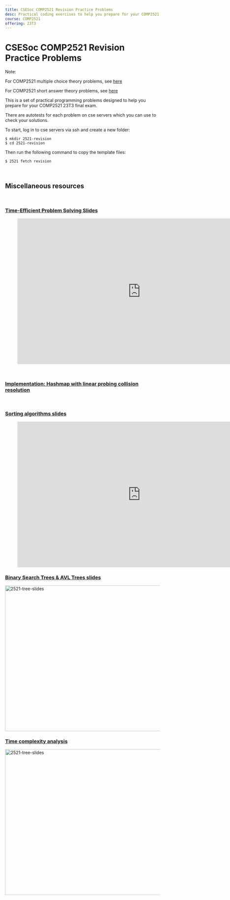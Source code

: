 ```yaml
---
title: CSESoc COMP2521 Revision Practice Problems
desc: Practical coding exercises to help you prepare for your COMP2521 23T3 final exam 😄
course: COMP2521
offering: 23T3
---
```


# CSESoc COMP2521 Revision Practice Problems

Note:

For COMP2521 multiple choice theory problems, see [here](https://learn.csesoc.org.au/articles/2521-revision-theory)

For COMP2521 short answer theory problems, see [here](https://learn.csesoc.org.au/course-revision/2521-23T2/theory)

This is a set of practical programming problems designed to help you prepare for your COMP2521 23T3 final exam.

There are autotests for each problem on cse servers which you can use to check your solutions.

To start, log in to cse servers via ssh and create a new folder:

```bash:~
$ mkdir 2521-revision
$ cd 2521-revision
```

Then run the following command to copy the template files:

```bash:~/2521-revision
$ 2521 fetch revision
```

<br />

## Miscellaneous resources

<br />

### [Time-Efficient Problem Solving Slides](https://docs.google.com/presentation/d/1OlIyQTg3afU6UOkdY4s2hpacSUsRSVGUboPcxXDEvA0/edit#slide=id.ge7f9c668d6_0_1036)

<figure class="video_container">
  <iframe
    src="https://docs.google.com/presentation/d/e/2PACX-1vQSdJqbTa0aI4foczJ5q3FJFaqkDzWpdDP-iVvv7zQ50jHmvU0JeOELspAFunfgMaryXlChC90Hg19t/embed?start=false&loop=false&delayms=3000"
    frameborder="0"
    width="800"
    height="474"
    allowfullscreen="true"
    mozallowfullscreen="true"
    webkitallowfullscreen="true"></iframe>
</figure>

<br />

### [Implementation: Hashmap with linear probing collision resolution](https://github.com/Allynixtor/comp2521-revision-session/blob/main/miscellaneous_content/hashmap_linear_probe.c)

<br />

### [Sorting algorithms slides](https://unsw-my.sharepoint.com/:p:/r/personal/z5479795_ad_unsw_edu_au/_layouts/15/Doc.aspx?sourcedoc=%7Bc2f3e5f3-e634-475c-b037-3967089d9b87%7D&action=view&wdSlideId=256&wdModeSwitchTime=1699349371592)

<figure class="video_container">
  <iframe
    src="https://unsw-my.sharepoint.com/:p:/g/personal/z5479795_ad_unsw_edu_au/EfPl88I05lxHsDc5Zwidm4cBiKFbco9gnvdMxNLIvY4vsg?e=FyvINZ&amp;action=embedview&amp;wdAr=1.7777777777777777"
    width="800px"
    height="474px"
    frameborder="0"></iframe>
</figure>

### [Binary Search Trees & AVL Trees slides](https://www.canva.com/design/DAFymeapRU0/Ee9RjvxJ88C8ObjA7zb-_Q/view?utm_content=DAFymeapRU0&utm_campaign=designshare&utm_medium=link&utm_source=editor)

<a
  href="https://www.canva.com/design/DAFymeapRU0/Ee9RjvxJ88C8ObjA7zb-_Q/view?utm_content=DAFymeapRU0&utm_campaign=designshare&utm_medium=link&utm_source=editor"
  target="_blank">
  <img
    src="/images/comp2521-revision/2521-tree-slides.png"
    alt="2521-tree-slides"
    width="800"
    height="474"
  />
</a>

### [Time complexity analysis](https://www.canva.com/design/DAFziX5NkMg/ye7qwcCh1VNywPqL_pz-rw/view?utm_content=DAFziX5NkMg&utm_campaign=designshare&utm_medium=link&utm_source=editor#1)

<a
  href="https://www.canva.com/design/DAFziX5NkMg/ye7qwcCh1VNywPqL_pz-rw/view?utm_content=DAFziX5NkMg&utm_campaign=designshare&utm_medium=link&utm_source=editor#1"
  target="_blank">
  <img
    src="/images/comp2521-revision/2521-time-complexity-slidecover.png"
    alt="2521-tree-slides"
    width="800"
    height="474"
  />
</a>

